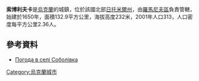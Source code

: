 {{coord|50|14|55|N|28|5|44|E|scale:30000|display=title}}

'''索博利夫卡'''是[[烏克蘭|烏克蘭]]的城鎮，位於該國北部[[日托米爾州|日托米爾州]]，由[[羅馬尼夫區|羅馬尼夫區]]負責管轄，始建於1650年，面積132.9平方公里，海拔高度232米，2001年人口313，人口密度每平方公里2.36人。

==參考資料==
* [http://weather.in.ua/ua/zhitomirskaja/24325 Погода в селі Соболівка] {{Wayback|url=http://weather.in.ua/ua/zhitomirskaja/24325 |date=20160305102247 }}

{{Ukraine-geo-stub}}
[[Category:烏克蘭城市|Category:烏克蘭城市]]